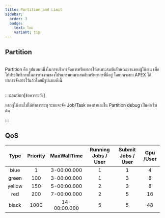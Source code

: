 ```yaml
---
title: Partition and Limit
sidebar:
  order: 3
  badge:
    text: ใหม่
    variant: tip
---
```



## Partition

<br />
Partition คือ รูปแบบหนึ่งในการบริหารจัดการทรัพยากรให้เหมาะสมกับลักษณะงานของผู้ใช้งาน
เพื่อให้ประสิทธิภาพในการทำงานของโปรแกรมเหมาะสมกับทรัพยากรที่มีอยู่ โดยบนระบบ APEX
ได้ทำการจัดสรรไว้แล้วโดยมีรูปแบบดังนี้

<br />

<PartitionTable />

<br />

:::caution[ข้อควรระวัง]

หากผู้ใช้งานไม่ได้ทำการระบุ <Badge text="--partition=<Partition ที่ต้องการใช้งาน>" variant="note" /> ระบบจะจัด Job/Task ของท่านลงใน Partition debug เป็นค่าเริ่มต้น

:::

## QoS

|  Type  | Priority | MaxWallTime  | Running Jobs / User | Submit Jobs / User | Gpu /User |
| :----: | :------: | :----------: | :-----------------: | :----------------: | :-------: |
|  blue  |    1     | 3-00:00.000  |          1          |         1          |     4     |
| green  |   100    | 3-00:00.000  |          1          |         3          |     8     |
| yellow |   150    | 5-00:00.000  |          2          |         3          |     8     |
|  red   |   200    | 7-00:00.000  |          2          |         5          |    16     |
| black  |   1000   | 14-00:00.000 |          5          |         5          |    48     |
